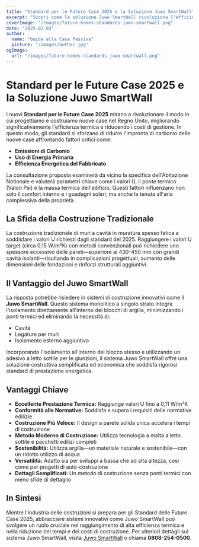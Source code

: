 ```yaml
---
title: "Standard per le Future Case 2025 e la Soluzione Juwo SmartWall"
excerpt: "Scopri come la soluzione Juwo SmartWall rivoluziona l'efficienza termica e gli standard di costruzione per le future case."
coverImage: "/images/future-homes-standards-juwo-smartwall.png"
date: "2025-02-03"
author:
  name: "Guida alla Casa Passiva"
  picture: "/images/author.jpg"
ogImage:
  url: "/images/future-homes-standards-juwo-smartwall.png"
---
```


# Standard per le Future Case 2025 e la Soluzione Juwo SmartWall

I nuovi **Standard per le Future Case 2025** mirano a rivoluzionare il modo in cui progettiamo e costruiamo nuove case nel Regno Unito, migliorando significativamente l'efficienza termica e riducendo i costi di gestione. In questo modo, gli standard si sforzano di ridurre l'impronta di carbonio delle nuove case affrontando fattori critici come:

- **Emissioni di Carbonio**
- **Uso di Energia Primaria**
- **Efficienza Energetica del Fabbricato**

La consultazione proposta esaminerà da vicino la specifica dell'Abitazione Notionale e valuterà parametri chiave come i valori U, il ponte termico (Valori Psi) e la massa termica dell'edificio. Questi fattori influenzano non solo il comfort interno e i guadagni solari, ma anche la tenuta all'aria complessiva della proprietà.

## La Sfida della Costruzione Tradizionale

La costruzione tradizionale di muri a cavità in muratura spesso fatica a soddisfare i valori U richiesti dagli standard del 2025. Raggiungere i valori U target (circa 0,15 W/m²K) con metodi convenzionali può richiedere uno spessore eccessivo delle pareti—superiore ai 430–450 mm con grandi cavità isolanti—risultando in complicazioni progettuali, aumento delle dimensioni delle fondazioni e rinforzi strutturali aggiuntivi.

## Il Vantaggio del Juwo SmartWall

La risposta potrebbe risiedere in sistemi di costruzione innovativi come il **Juwo SmartWall**. Questo sistema monolitico a singolo strato integra l'isolamento direttamente all'interno dei blocchi di argilla, minimizzando i ponti termici ed eliminando la necessità di:

- Cavità
- Legature per muri
- Isolamento esterno aggiuntivo

Incorporando l'isolamento all'interno del blocco stesso e utilizzando un adesivo a letto sottile per le giunzioni, il sistema Juwo SmartWall offre una soluzione costruttiva semplificata ed economica che soddisfa rigorosi standard di prestazione energetica.

## Vantaggi Chiave

- **Eccellente Prestazione Termica:** Raggiunge valori U fino a 0,11 W/m²K
- **Conformità alle Normative:** Soddisfa e supera i requisiti delle normative edilizie
- **Costruzione Più Veloce:** Il design a parete solida unica accelera i tempi di costruzione
- **Metodo Moderno di Costruzione:** Utilizza tecnologia a malta a letto sottile e pacchetti edilizi completi
- **Sostenibilità:** Utilizza argilla—un materiale naturale e sostenibile—con un ridotto utilizzo di acqua
- **Versatilità:** Adatto sia per sviluppi a bassa che ad alta altezza, così come per progetti di auto-costruzione
- **Dettagli Semplificati:** Un metodo di costruzione senza ponti termici con meno sfide di dettaglio

## In Sintesi

Mentre l'industria delle costruzioni si prepara per gli Standard delle Future Case 2025, abbracciare sistemi innovativi come Juwo SmartWall può svolgere un ruolo cruciale nel raggiungimento di alta efficienza termica e nella riduzione dei tempi e dei costi di costruzione. Per ulteriori dettagli sul sistema Juwo SmartWall, visita [Juwo SmartWall](http://www.Juwo-SmartWall.co.uk) o chiama **0808-254-0500**.